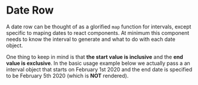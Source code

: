 
# Date Row 

A date row can be thought of as a glorified `map` function for intervals, except 
specific to maping dates to react components. At minimum this component needs to know
the interval to generate and what to do with each date object. 

One thing to keep in mind is that **the start value is inclusive** and the **end value is exclusive**. 
In the basic usage example below we actually pass a an interval object that starts on February 1st 2020 
and the end date is specified to be February 5th 2020 (which is **NOT** rendered). 

<Preview>
  <Story id="core-components-date-row--basic-usage" />
</Preview>

<Props />
